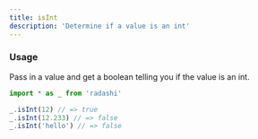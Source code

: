 ```yaml
---
title: isInt
description: 'Determine if a value is an int'
---
```


### Usage

Pass in a value and get a boolean telling you if the value is an int.

```ts
import * as _ from 'radashi'

_.isInt(12) // => true
_.isInt(12.233) // => false
_.isInt('hello') // => false
```

